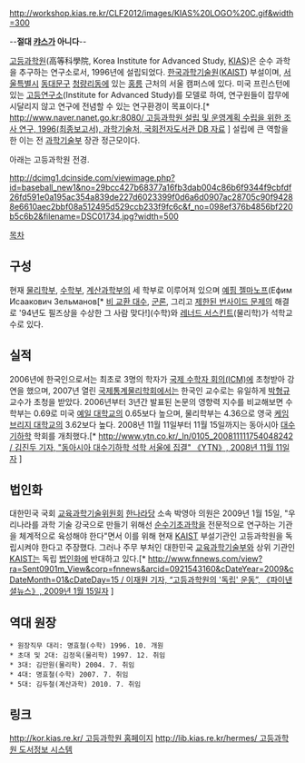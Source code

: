 http://workshop.kias.re.kr/CLF2012/images/KIAS%20LOGO%20C.gif&width=300

--'''절대 [[캬]]스가 아니다'''--

[[고등과학원]](高等科學院, Korea Institute for Advanced Study, [[KIAS]])은 순수 과학을 추구하는 연구소로서, 1996년에 설립되었다. [[한국과학기술원]]([[KAIST]]) 부설이며, [[서울특별시]] [[동대문구]] [[청량리]]동에 있는 [[홍릉]] 근처의 서울 캠퍼스에 있다. 미국 프린스턴에 있는 [[고등연구소]](Institute for Advanced Study)를 모델로 하여, 연구원들이 잡무에 시달리지 않고 연구에 전념할 수 있는 연구환경이 목표이다.[* [[http://www.naver.nanet.go.kr:8080/ 고등과학원 설립 및 운영계획 수립을 위한 조사 연구, 1996(최종보고서), 과학기술처, 국회전자도서관 DB 자료]] ] 설립에 큰 역할을 한 이는 전 [[과학기술부]] 장관 정근모이다.

아래는 고등과학원 전경.

http://dcimg1.dcinside.com/viewimage.php?id=baseball_new1&no=29bcc427b68377a16fb3dab004c86b6f9344f9cbfdf26fd591e0a195ac354a839de227d6023399f0d6a6d0907ac28705c90f94288e6610aec2bbf08a512495d529ccb233f9fc6c&f_no=098ef376b4856bf220b5c6b2&filename=DSC01734.jpg?width=500

[[목차]]

== 구성 ==
현재 [[물리학]]부, [[수학]]부, [[계산과학]]부의 세 학부로 이루어져 있으며 [[예핌 젤마노프]](Ефим Исаакович Зельманов[* [[비 교환 대수]], [[군론]], 그리고 [[제한된 번사이드 문제]]의 해결로 '94년도 필즈상을 수상한 그 사람 맞다!](수학)와 [[레너드 서스킨트]](물리학)가 석학교수로 있다.

== 실적 ==
2006년에 한국인으로서는 최초로 3명의 학자가 [[국제 수학자 회의(ICM)]]에 초청받아 강연을 했으며, 2007년 열린 [[국제통계물리학회]]에서는 한국인 교수로는 유일하게 [[박형규]] 교수가 초청을 받았다.
2006년부터 3년간 발표된 논문의 영향력 지수를 비교해보면 수학부는 0.69로 미국 [[예일 대학교]]의 0.65보다 높으며, 물리학부는 4.36으로 영국 [[케임브리지 대학교]]의 3.62보다 높다.
2008년 11월 11일부터 11월 15일까지는 동아시아 [[대수 기하학]] 학회를 개최했다.[* [[http://www.ytn.co.kr/_ln/0105_200811111754048242 / 김진두 기자, "동아시아 대수기하학 석학 서울에 집결" 《YTN》, 2008년 11월 11일자]] ]

== 법인화 ==
대한민국 국회 [[교육과학기술위원회]] [[한나라당]] 소속 박영아 의원은 2009년 1월 15일, "우리나라를 과학 기술 강국으로 만들기 위해선 [[순수기초과학]]을 전문적으로 연구하는 기관을 체계적으로 육성해야 한다"면서 이를 위해 현재 [[KAIST]] 부설기관인 고등과학원을 독립시켜야 한다고 주장했다. 그러나 주무 부처인 대한민국 [[교육과학기술부]]와 상위 기관인 [[KAIST]]는 독립 [[법인화]]에 반대하고 있다.[* [[http://www.fnnews.com/view?ra=Sent0901m_View&corp=fnnews&arcid=0921543160&cDateYear=2009&cDateMonth=01&cDateDay=15 /  이재원 기자, “고등과학원의 '독립' 운동”, 《파이낸셜뉴스》, 2009년 1월 15일자]] ]

== 역대 원장 ==
 * 원장직무 대리: 명효철(수학) 1996. 10. 개원
 * 초대 및 2대: 김정욱(물리학) 1997. 12. 취임
 * 3대: 김만원(물리학) 2004. 7. 취임
 * 4대: 명효철(수학) 2007. 7. 취임
 * 5대: 김두철(계산과학) 2010. 7. 취임

== 링크 ==
[[http://kor.kias.re.kr/ 고등과학원 홈페이지]]
[[http://lib.kias.re.kr/hermes/ 고등과학원 도서정보 시스템]]
